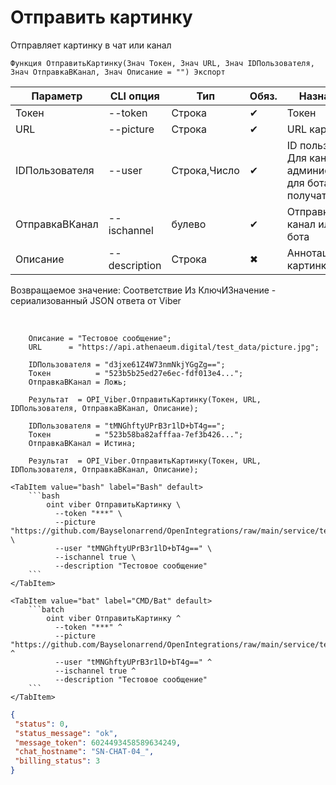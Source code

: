 ﻿---
sidebar_position: 2
---


# Отправить картинку
 Отправляет картинку в чат или канал



`Функция ОтправитьКартинку(Знач Токен, Знач URL, Знач IDПользователя, Знач ОтправкаВКанал, Знач Описание = "") Экспорт`

  | Параметр | CLI опция | Тип | Обяз. | Назначение |
  |-|-|-|-|-|
  | Токен | --token | Строка | &#x2714; | Токен |
  | URL | --picture | Строка | &#x2714; | URL картинки |
  | IDПользователя | --user | Строка,Число | &#x2714; | ID пользователя. Для канала > администратора, для бота > получателя |
  | ОтправкаВКанал | --ischannel | булево | &#x2714; | Отправка в канал или в чат бота |
  | Описание | --description | Строка | &#x2716; | Аннотация к картинке |

  
  Возвращаемое значение:   Соответствие Из КлючИЗначение - сериализованный JSON ответа от Viber

<br/>




```bsl title="Пример использования для 1С:Предприятие/OneScript"
    Описание = "Тестовое сообщение";
    URL      = "https://api.athenaeum.digital/test_data/picture.jpg";

    IDПользователя = "d3jxe61Z4W73nmNkjYGgZg==";
    Токен          = "523b5b25ed27e6ec-fdf013e4...";
    ОтправкаВКанал = Ложь;

    Результат  = OPI_Viber.ОтправитьКартинку(Токен, URL, IDПользователя, ОтправкаВКанал, Описание);

    IDПользователя = "tMNGhftyUPrB3r1lD+bT4g==";
    Токен          = "523b58ba82afffaa-7ef3b426...";
    ОтправкаВКанал = Истина;

    Результат  = OPI_Viber.ОтправитьКартинку(Токен, URL, IDПользователя, ОтправкаВКанал, Описание);
```
    

 <Tabs>
  
    <TabItem value="bash" label="Bash" default>
        ```bash
            oint viber ОтправитьКартинку \
              --token "***" \
              --picture "https://github.com/Bayselonarrend/OpenIntegrations/raw/main/service/test_data/picture.jpg" \
              --user "tMNGhftyUPrB3r1lD+bT4g==" \
              --ischannel true \
              --description "Тестовое сообщение"
        ```
    </TabItem>
  
    <TabItem value="bat" label="CMD/Bat" default>
        ```batch
            oint viber ОтправитьКартинку ^
              --token "***" ^
              --picture "https://github.com/Bayselonarrend/OpenIntegrations/raw/main/service/test_data/picture.jpg" ^
              --user "tMNGhftyUPrB3r1lD+bT4g==" ^
              --ischannel true ^
              --description "Тестовое сообщение"
        ```
    </TabItem>
</Tabs>


```json title="Результат"
{
 "status": 0,
 "status_message": "ok",
 "message_token": 6024493458589634249,
 "chat_hostname": "SN-CHAT-04_",
 "billing_status": 3
}
```

